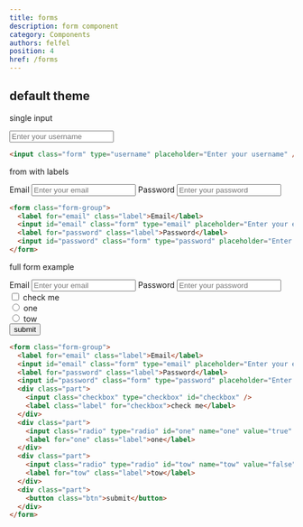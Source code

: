 ```yaml
---
title: forms
description: form component
category: Components
authors: felfel
position: 4
href: /forms
---
```




## default theme

single input

<BrowserBlock>
    <input id="username" class="form" type="username" placeholder="Enter your username" />
</BrowserBlock>

```html
<input class="form" type="username" placeholder="Enter your username" />
```

from with labels

<BrowserBlock>
    <form class="form-group" style={{color: "black"}}>
      <label for="email" class="label">Email</label>
      <input id="email" class="form" type="email" placeholder="Enter your email" />
      <label for="password" class="label">Password</label>
      <input id="password" class="form" type="password" placeholder="Enter your password" />
    </form>    
</BrowserBlock>

```html
<form class="form-group">
  <label for="email" class="label">Email</label>
  <input id="email" class="form" type="email" placeholder="Enter your email" />
  <label for="password" class="label">Password</label>
  <input id="password" class="form" type="password" placeholder="Enter your password" />
</form>    
```

full form example

<BrowserBlock>
    <form class="form-group" style={{color: "black"}}>
      <label for="email1" class="label">Email</label>
      <input id="email1" class="form" type="email" placeholder="Enter your email" />
      <label for="password1" class="label">Password</label>
      <input id="password1" class="form" type="password" placeholder="Enter your password" />
      <div class="part">
        <input class="checkbox" type="checkbox" id="checky11" />
        <label class="label" for="checky11">check me</label>
      </div>
      <div class="part">
        <input class="radio" type="radio" id="le1" name="one" value="true" />
        <label for="le1" class="label">one</label>
      </div>
      <div class="part">
        <input class="radio" type="radio" id="e2" name="one" value="false" />
        <label for="e2" class="label">tow</label>
      </div>
      <div class="part">
        <button class="btn">submit</button> 
      </div>
    </form>    
</BrowserBlock>

```html
<form class="form-group">
  <label for="email" class="label">Email</label>
  <input id="email" class="form" type="email" placeholder="Enter your email" />
  <label for="password" class="label">Password</label>
  <input id="password" class="form" type="password" placeholder="Enter your password" />
  <div class="part">
    <input class="checkbox" type="checkbox" id="checkbox" />
    <label class="label" for="checkbox">check me</label>
  </div>
  <div class="part">
    <input class="radio" type="radio" id="one" name="one" value="true" />
    <label for="one" class="label">one</label>
  </div>
  <div class="part">
    <input class="radio" type="radio" id="tow" name="tow" value="false" />
    <label for="tow" class="label">tow</label>
  </div>
  <div class="part">
    <button class="btn">submit</button> 
  </div>
</form>    
```